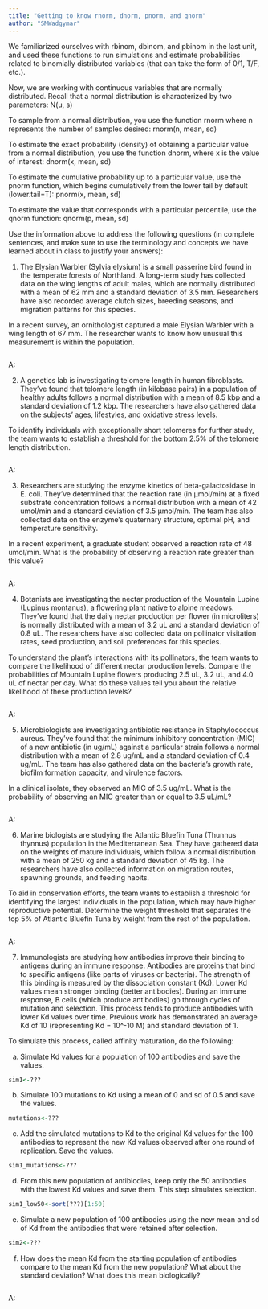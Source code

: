 ```yaml
---
title: "Getting to know rnorm, dnorm, pnorm, and qnorm"
author: "SMWadgymar"
---
```


We familiarized ourselves with rbinom, dbinom, and pbinom in the last unit, and used these functions to run simulations and estimate probabilities related to binomially distributed variables (that can take the form of 0/1, T/F, etc.).

Now, we are working with continuous variables that are normally distributed. Recall that a normal distribution is characterized by two parameters: N(u, s)

To sample from a normal distribution, you use the function rnorm where n represents the number of samples desired:
rnorm(n, mean, sd)

To estimate the exact probability (density) of obtaining a particular value from a normal distribution, you use the function dnorm, where x is the value of interest: 
dnorm(x, mean, sd)

To estimate the cumulative probability up to a particular value, use the pnorm function, which begins cumulatively from the lower tail by default (lower.tail=T):
pnorm(x, mean, sd)

To estimate the value that corresponds with a particular percentile, use the qnorm function:
qnorm(p, mean, sd)

Use the information above to address the following questions (in complete sentences, and make sure to use the terminology and concepts we have learned about in class to justify your answers):


1) The Elysian Warbler (Sylvia elysium) is a small passerine bird found in the temperate forests of Northland. A long-term study has collected data on the wing lengths of adult males, which are normally distributed with a mean of 62 mm and a standard deviation of 3.5 mm. Researchers have also recorded average clutch sizes, breeding seasons, and migration patterns for this species.

In a recent survey, an ornithologist captured a male Elysian Warbler with a wing length of 67 mm. The researcher wants to know how unusual this measurement is within the population.

```r

```

A: 



2) A genetics lab is investigating telomere length in human fibroblasts. They've found that telomere length (in kilobase pairs) in a population of healthy adults follows a normal distribution with a mean of 8.5 kbp and a standard deviation of 1.2 kbp. The researchers have also gathered data on the subjects' ages, lifestyles, and oxidative stress levels.

To identify individuals with exceptionally short telomeres for further study, the team wants to establish a threshold for the bottom 2.5% of the telomere length distribution.

```r

```

A: 



3) Researchers are studying the enzyme kinetics of beta-galactosidase in E. coli. They've determined that the reaction rate (in μmol/min) at a fixed substrate concentration follows a normal distribution with a mean of 42 umol/min and a standard deviation of 3.5 μmol/min. The team has also collected data on the enzyme's quaternary structure, optimal pH, and temperature sensitivity.

In a recent experiment, a graduate student observed a reaction rate of 48 umol/min. What is the probability of observing a reaction rate greater than this value?

```r

```

A: 



4) Botanists are investigating the nectar production of the Mountain Lupine (Lupinus montanus), a flowering plant native to alpine meadows. They've found that the daily nectar production per flower (in microliters) is normally distributed with a mean of 3.2 uL and a standard deviation of 0.8 uL. The researchers have also collected data on pollinator visitation rates, seed production, and soil preferences for this species.

To understand the plant's interactions with its pollinators, the team wants to compare the likelihood of different nectar production levels. Compare the probabilities of Mountain Lupine flowers producing 2.5 uL, 3.2 uL, and 4.0 uL of nectar per day. What do these values tell you about the relative likelihood of these production levels?

```r

```

A: 



5) Microbiologists are investigating antibiotic resistance in Staphylococcus aureus. They've found that the minimum inhibitory concentration (MIC) of a new antibiotic (in ug/mL) against a particular strain follows a normal distribution with a mean of 2.8 ug/mL and a standard deviation of 0.4 ug/mL. The team has also gathered data on the bacteria's growth rate, biofilm formation capacity, and virulence factors.

In a clinical isolate, they observed an MIC of 3.5 ug/mL. What is the probability of observing an MIC greater than or equal to 3.5 uL/mL?

```r

```

A: 



6) Marine biologists are studying the Atlantic Bluefin Tuna (Thunnus thynnus) population in the Mediterranean Sea. They have gathered data on the weights of mature individuals, which follow a normal distribution with a mean of 250 kg and a standard deviation of 45 kg. The researchers have also collected information on migration routes, spawning grounds, and feeding habits.

To aid in conservation efforts, the team wants to establish a threshold for identifying the largest individuals in the population, which may have higher reproductive potential. Determine the weight threshold that separates the top 5% of Atlantic Bluefin Tuna by weight from the rest of the population.

```r

```

A: 



7) Immunologists are studying how antibodies improve their binding to antigens during an immune response. Antibodies are proteins that bind to specific antigens (like parts of viruses or bacteria). The strength of this binding is measured by the dissociation constant (Kd). Lower Kd values mean stronger binding (better antibodies). During an immune response, B cells (which produce antibodies) go through cycles of mutation and selection. This process tends to produce antibodies with lower Kd values over time. Previous work has demonstrated an average Kd of 10 (representing Kd = 10^-10 M) and standard deviation of 1.

To simulate this process, called affinity maturation, do the following:

a) Simulate Kd values for a population of 100 antibodies and save the values.

```r
sim1<-???
```

b) Simulate 100 mutations to Kd using a mean of 0 and sd of 0.5 and save the values.

```r
mutations<-???
```

c) Add the simulated mutations to Kd to the original Kd values for the 100 antibodies to represent the new Kd values observed after one round of replication. Save the values.

```r
sim1_mutations<-???
```

d) From this new population of antibiodies, keep only the 50 antibodies with the lowest Kd values and save them. This step simulates selection.

```r
sim1_low50<-sort(???)[1:50]
```

e) Simulate a new population of 100 antibodies using the new mean and sd of Kd from the antibodies that were retained after selection.

```r
sim2<-???
```

f) How does the mean Kd from the starting population of antibodies compare to the mean Kd from the new population? What about the standard deviation? What does this mean biologically?

```r

```

A: 

